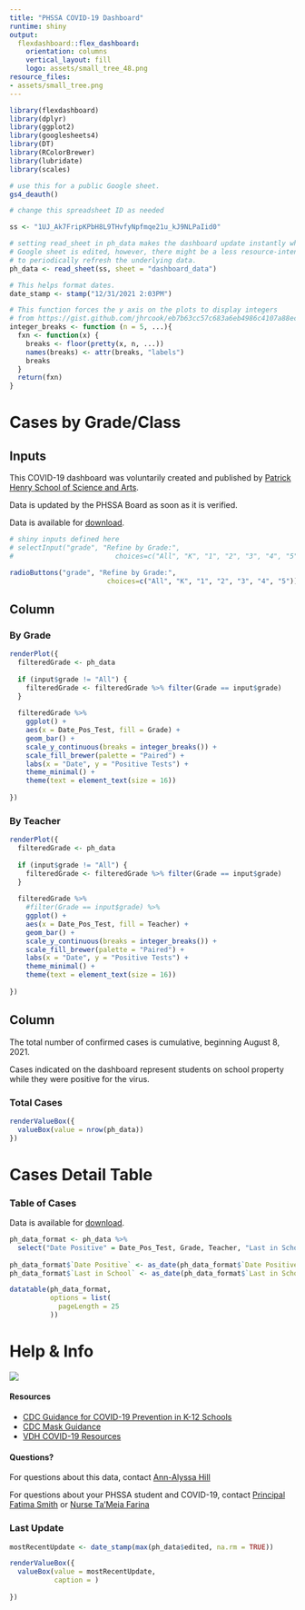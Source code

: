 ```yaml
---
title: "PHSSA COVID-19 Dashboard"
runtime: shiny
output:
  flexdashboard::flex_dashboard:
    orientation: columns
    vertical_layout: fill
    logo: assets/small_tree_48.png
resource_files:
- assets/small_tree.png
---
```


```r
library(flexdashboard)
library(dplyr)
library(ggplot2)
library(googlesheets4)
library(DT)
library(RColorBrewer)
library(lubridate)
library(scales)

# use this for a public Google sheet.
gs4_deauth()

# change this spreadsheet ID as needed

ss <- "1UJ_Ak7FripKPbH8L9THvfyNpfmqe21u_kJ9NLPaIid0"

# setting read_sheet in ph_data makes the dashboard update instantly when the
# Google sheet is edited, however, there might be a less resource-intensive way
# to periodically refresh the underlying data.
ph_data <- read_sheet(ss, sheet = "dashboard_data")

```

```r
# This helps format dates.
date_stamp <- stamp("12/31/2021 2:03PM")

# This function forces the y axis on the plots to display integers
# from https://gist.github.com/jhrcook/eb7b63cc57c683a6eb4986c4107a88ec
integer_breaks <- function (n = 5, ...){
  fxn <- function(x) {
    breaks <- floor(pretty(x, n, ...))
    names(breaks) <- attr(breaks, "labels")
    breaks
  }
  return(fxn)
}


```


Cases by Grade/Class
=====================================  

Inputs {.sidebar}
-----------------------------------------------------------------------

This COVID-19 dashboard was voluntarily created and published by [Patrick Henry School of Science and Arts](http://www.patrickhenrycharter.org/).

Data is updated by the PHSSA Board as soon as it is verified.

Data is available for [download](https://docs.google.com/spreadsheets/d/1UJ_Ak7FripKPbH8L9THvfyNpfmqe21u_kJ9NLPaIid0/edit?usp=sharing).

```r
# shiny inputs defined here
# selectInput("grade", "Refine by Grade:", 
#                         choices=c("All", "K", "1", "2", "3", "4", "5"))

radioButtons("grade", "Refine by Grade:", 
                        choices=c("All", "K", "1", "2", "3", "4", "5"))

```

Column {data-width=500}
-----------------------------------------------------------------------

### By Grade

```r

renderPlot({
  filteredGrade <- ph_data
  
  if (input$grade != "All") {
    filteredGrade <- filteredGrade %>% filter(Grade == input$grade)
  }
  
  filteredGrade %>%
    ggplot() +
    aes(x = Date_Pos_Test, fill = Grade) +
    geom_bar() +
    scale_y_continuous(breaks = integer_breaks()) +
    scale_fill_brewer(palette = "Paired") +
    labs(x = "Date", y = "Positive Tests") +
    theme_minimal() +
    theme(text = element_text(size = 16))
  
})

```


### By Teacher

```r

renderPlot({
  filteredGrade <- ph_data
  
  if (input$grade != "All") {
    filteredGrade <- filteredGrade %>% filter(Grade == input$grade)
  }
  
  filteredGrade %>%
    #filter(Grade == input$grade) %>%
    ggplot() +
    aes(x = Date_Pos_Test, fill = Teacher) +
    geom_bar() +
    scale_y_continuous(breaks = integer_breaks()) +
    scale_fill_brewer(palette = "Paired") +
    labs(x = "Date", y = "Positive Tests") +
    theme_minimal() +
    theme(text = element_text(size = 16))
  
})

```


Column {data-width=100}
-----------------------------------------------------------------------
The total number of confirmed cases is cumulative, beginning August 8, 2021.  

Cases indicated on the dashboard represent students on school property while they were positive for the virus.

### Total Cases

```r

renderValueBox({
  valueBox(value = nrow(ph_data))
})

```


Cases Detail Table
=====================================  

### Table of Cases

Data is available for [download](https://docs.google.com/spreadsheets/d/1UJ_Ak7FripKPbH8L9THvfyNpfmqe21u_kJ9NLPaIid0/edit?usp=sharing).

```r
ph_data_format <- ph_data %>% 
  select("Date Positive" = Date_Pos_Test, Grade, Teacher, "Last in School" = Last_in_school) %>%   arrange(desc(`Date Positive`))
  
ph_data_format$`Date Positive` <- as_date(ph_data_format$`Date Positive`)
ph_data_format$`Last in School` <- as_date(ph_data_format$`Last in School`)

datatable(ph_data_format,
          options = list(
            pageLength = 25
          ))
```



Help & Info
=====================================  
![](assets/long_logo.png)

#### Resources

* [CDC Guidance for COVID-19 Prevention in K-12 Schools](https://www.cdc.gov/coronavirus/2019-ncov/community/schools-childcare/k-12-guidance.html)
* [CDC Mask Guidance](https://www.cdc.gov/coronavirus/2019-ncov/prevent-getting-sick/diy-cloth-face-coverings.html)
* [VDH COVID-19 Resources](https://www.vdh.virginia.gov/coronavirus/#COVID-19-resources)

#### Questions?

For questions about this data, contact [Ann-Alyssa Hill](mailto:ann-alyssa.hill@patrickhenrycharter.org)  

For questions about your PHSSA student and COVID-19, contact [Principal Fatima Smith](mailto:fsmith3@rvaschools.net) or [Nurse Ta'Meia Farina](mailto:tfarina@rvaschools.net)



### Last Update

```r

mostRecentUpdate <- date_stamp(max(ph_data$edited, na.rm = TRUE))

renderValueBox({
  valueBox(value = mostRecentUpdate,
           caption = )
  
})
```